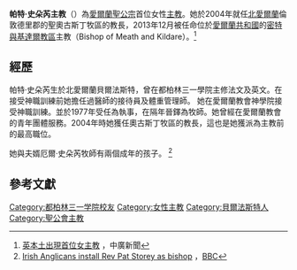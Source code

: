'''帕特·史朵芮主教'''（{{lang-en|Pat Storey}}）為[[愛爾蘭教會|愛爾蘭]][[聖公宗|聖公宗]]首位女性[[主教|主教]]。她於2004年就任[[北愛爾蘭|北愛爾蘭]]倫敦德里郡的聖奧古斯丁牧區的教長，2013年12月被任命位於[[愛爾蘭共和國|愛爾蘭共和國]]的[[聖公宗密特與基達爾教區|密特與基達爾教區]]主教（Bishop of Meath and Kildare）。<ref>[http://www.chinatimes.com/realtimenews/20131201002420-260408 英本土出現首位女主教] {{Wayback|url=http://www.chinatimes.com/realtimenews/20131201002420-260408 |date=20180422065706 }}，中廣新聞</ref>
==經歷==
帕特·史朵芮生於北愛爾蘭貝爾法斯特，曾在都柏林三一學院主修法文及英文。在接受神職訓練前她擔任過醫師的接待員及體重管理師。
她在愛爾蘭教會神學院接受神職訓練。並於1977年受任為執事，在隔年晉鐸為牧師。她曾經在愛爾蘭教會的青年團體服務。2004年時她獲任奧古斯丁牧區的教長，這也是她獲派為主教前的最高職位。

她與夫婿厄爾·史朵芮牧師有兩個成年的孩子。
<ref>[http://www.bbc.co.uk/news/uk-northern-ireland-25159579 Irish Anglicans install Rev Pat Storey as bishop] {{Wayback|url=http://www.bbc.co.uk/news/uk-northern-ireland-25159579 |date=20201112015714 }}，[[BBC|BBC]]</ref>



==參考文獻==
<references/>

{{bio-stub}}

{{DEFAULTSORT:Storey, Pat}}
[[Category:都柏林三一学院校友|Category:都柏林三一学院校友]]
[[Category:女性主教|Category:女性主教]]
[[Category:貝爾法斯特人|Category:貝爾法斯特人]]
[[Category:聖公會主教|Category:聖公會主教]]